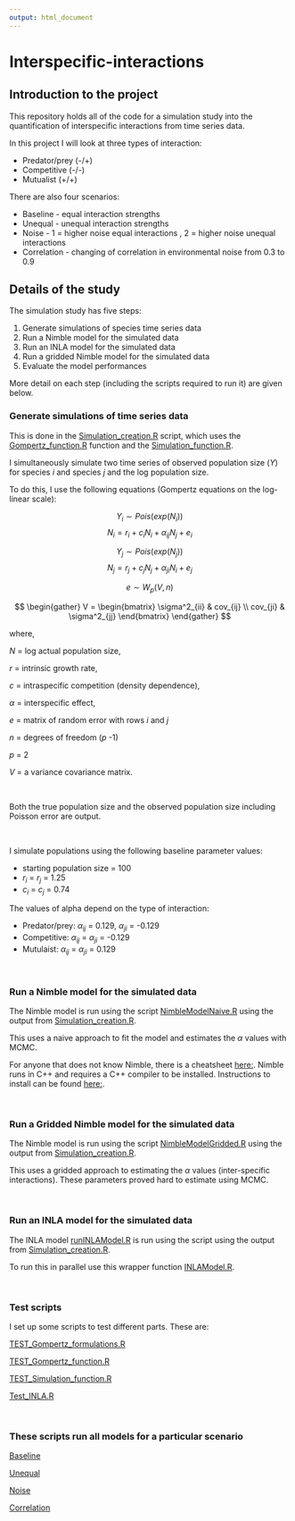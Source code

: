 ```yaml
---
output: html_document
---
```

# Interspecific-interactions

## Introduction to the project

This repository holds all of the code for a simulation study into the 
quantification of interspecific interactions from time series data.

In this project I will look at three types of interaction:

* Predator/prey (-/+)
* Competitive (-/-)
* Mutualist (+/+)

There are also four scenarios:

* Baseline - equal interaction strengths
* Unequal - unequal interaction strengths
* Noise - 1 = higher noise equal interactions , 2 = higher noise unequal interactions
* Correlation - changing of correlation in environmental noise from 0.3 to 0.9

## Details of the study

The simulation study has five steps:

1) Generate simulations of species time series data
2) Run a Nimble model for the simulated data
3) Run an INLA model for the simulated data
4) Run a gridded Nimble model for the simulated data
4) Evaluate the model performances

More detail on each step (including the scripts required to run it) are given 
below.

### Generate simulations of time series data

This is done in the [Simulation_creation.R](https://github.com/emilygsimmonds/Interspecific-interactions/blob/main/Simulation_creation.R) script, which uses the [Gompertz_function.R](https://github.com/emilygsimmonds/Interspecific-interactions/blob/main/Gompertz_function.R) function and the [Simulation_function.R](https://github.com/emilygsimmonds/Interspecific-interactions/blob/main/Simulation_function.R). 

I simultaneously simulate two time series of observed population size ($Y$) 
for species $i$ and species $j$ and the log population size. 

To do this, I use the following equations (Gompertz equations on the log-linear 
scale):

$$
Y_i \sim Pois(exp(N_i))
$$
$$
N_i = r_i + c_i N_i + \alpha_{ij} N_j + e_i
$$

$$
Y_j \sim Pois(exp(N_j))
$$
$$
N_j = r_j + c_j N_j + \alpha_{ji} N_i + e_j
$$

$$
e \sim W_p(V, n)
$$

$$
\begin{gather}
V =   
\begin{bmatrix}
   \sigma^2_{ii} &
   cov_{ij} \\
   cov_{ji} &
   \sigma^2_{jj} 
   \end{bmatrix}
\end{gather}
$$

where, 

$N$ = log actual population size, 

$r$ = intrinsic growth rate, 

$c$ = intraspecific competition (density dependence),

$\alpha$ = interspecific effect, 

$e$ = matrix of random error with rows $i$ and $j$

$n$ = degrees of freedom ($p$ -1)

$p$ = 2

$V$ = a variance covariance matrix.

<br>

Both the true population size and the observed population size including 
Poisson error are output. 

<br>

I simulate populations using the following baseline parameter values:

- starting population size = 100
- $r_i$ = $r_j$ = 1.25
- $c_i$ = $c_j$ = 0.74

The values of alpha depend on the type of interaction:

- Predator/prey: $\alpha_{ij}$ = 0.129, $\alpha_{ji}$ = -0.129
- Competitive: $\alpha_{ij}$ = $\alpha_{ji}$ = -0.129
- Mutulaist: $\alpha_{ij}$ = $\alpha_{ji}$ = 0.129

<br>

### Run a Nimble model for the simulated data

The Nimble model is run using the script [NimbleModelNaive.R](https://github.com/emilygsimmonds/Interspecific-interactions/blob/main/NimbleModelNaive.R) using the output
from [Simulation_creation.R](https://github.com/emilygsimmonds/Interspecific-interactions/blob/main/Simulation_creation.R). 

This uses a naive approach to fit the model and estimates the $\alpha$ values with
MCMC. 

For anyone that does not know Nimble, there is a cheatsheet [here:](https://r-nimble.org/cheatsheets/NimbleCheatSheet.pdf). Nimble runs in 
C++ and requires a C++ compiler to be installed. Instructions to install can be 
found [here:](https://r-nimble.org/html_manual/cha-installing-nimble.html).

<br>

### Run a Gridded Nimble model for the simulated data

The Nimble model is run using the script [NimbleModelGridded.R](https://github.com/emilygsimmonds/Interspecific-interactions/blob/main/NimbleModelGridded.R) using the output
from [Simulation_creation.R](https://github.com/emilygsimmonds/Interspecific-interactions/blob/main/Simulation_creation.R). 

This uses a gridded approach to estimating the $\alpha$ values (inter-specific
interactions). These parameters proved hard to estimate using MCMC. 

<br>

### Run an INLA model for the simulated data

The INLA model [runINLAModel.R](https://github.com/emilygsimmonds/Interspecific-interactions/blob/main/runINLAModel.R) is run using the script using the output
from [Simulation_creation.R](https://github.com/emilygsimmonds/Interspecific-interactions/blob/main/Simulation_creation.R). 

To run this in parallel use this wrapper function [INLAModel.R](https://github.com/emilygsimmonds/Interspecific-interactions/blob/main/INLAModel.R). 

<br>

### Test scripts

I set up some scripts to test different parts. These are:

[TEST_Gompertz_formulations.R](https://github.com/emilygsimmonds/Interspecific-interactions/blob/main/TEST_Gompertz_formulations.R)

[TEST_Gompertz_function.R](https://github.com/emilygsimmonds/Interspecific-interactions/blob/main/TEST_Gompertz_function.R)

[TEST_Simulation_function.R](https://github.com/emilygsimmonds/Interspecific-interactions/blob/main/TEST_Simulation_function.R)

[Test_INLA.R](https://github.com/emilygsimmonds/Interspecific-interactions/blob/main/Test_INLA.R)

<br>

### These scripts run all models for a particular scenario

[Baseline](https://github.com/emilygsimmonds/Interspecific-interactions/blob/main/Baseline_Scenario.R)

[Unequal](https://github.com/emilygsimmonds/Interspecific-interactions/blob/main/Unequal_Scenario.R)

[Noise](https://github.com/emilygsimmonds/Interspecific-interactions/blob/main/Noise_scenario.R)

[Correlation](https://github.com/emilygsimmonds/Interspecific-interactions/blob/main/Corr_Scenario.R)



